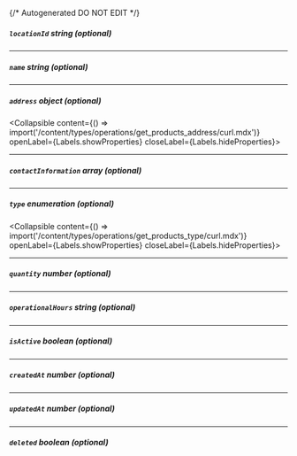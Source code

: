 {/* Autogenerated DO NOT EDIT  */}

##### `locationId` _string (optional)_

---
##### `name` _string (optional)_

---
##### `address` _object (optional)_
<Collapsible content={() => import('/content/types/operations/get_products_address/curl.mdx')} openLabel={Labels.showProperties} closeLabel={Labels.hideProperties}>
</Collapsible>

---
##### `contactInformation` _array (optional)_

---
##### `type` _enumeration (optional)_
<Collapsible content={() => import('/content/types/operations/get_products_type/curl.mdx')} openLabel={Labels.showProperties} closeLabel={Labels.hideProperties}>
</Collapsible>

---
##### `quantity` _number (optional)_

---
##### `operationalHours` _string (optional)_

---
##### `isActive` _boolean (optional)_

---
##### `createdAt` _number (optional)_

---
##### `updatedAt` _number (optional)_

---
##### `deleted` _boolean (optional)_


